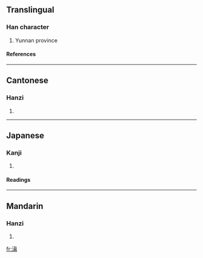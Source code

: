 ==Translingual==
===Han character===
{{Han char|rn=85|rad=水|as=10|sn=13|four=3418<sub>1</sub>|canj=水十月金 (EJBC)}}
# Yunnan province
====References====
{{Han ref|kx=0642.050|dkj=18010|dj=1049.110|hdz=31694.060|uh=6EC7|ud=28359|bh=B7BF|bd=47039}}

----
==Cantonese==
===Hanzi===
{{yue-hanzi|jyut=|y=din1, tin4}}
# {{defn|Cantonese}}

----
==Japanese==
===Kanji===
{{ja-kanji|grade=|rs=水10}}
# {{defn|Japanese}} 
====Readings====
{{ja-readings|on=[[てん]] (ten), [[しん]] (shin)|kun=}}

----
==Mandarin==
===Hanzi===
{{cmn-hanzi|pin=[[diān]] (dian1), [[tián]] (tian2), [[zhēn]] (zhen1)|wg=tien<sup>1</sup>, t'ien<sup>2</sup>, chen<sup>1</sup>}}
# {{defn|Mandarin}}

[[fr:滇]]